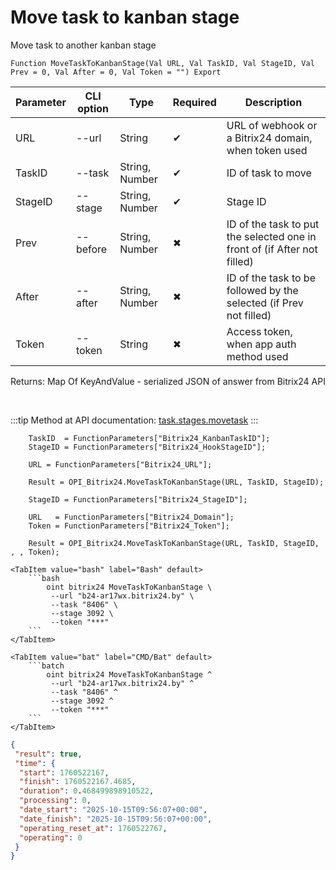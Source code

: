 ﻿---
sidebar_position: 5
description: Move task to kanban stage and other functions to work with Bitrix24 in the Open Integration Package, a free open-source integration library for 1C:Enterprise 8, OneScript and CLI
keywords: [1C, 1С, 1С:Enterprise, 1С:Enterprise 8.3, API, Integration, Services, Exchange, OneScript, CLI, Bitrix24]
---


# Move task to kanban stage
 Move task to another kanban stage



`Function MoveTaskToKanbanStage(Val URL, Val TaskID, Val StageID, Val Prev = 0, Val After = 0, Val Token = "") Export`

  | Parameter | CLI option | Type | Required | Description |
  |-|-|-|-|-|
  | URL | --url | String | &#x2714; | URL of webhook or a Bitrix24 domain, when token used |
  | TaskID | --task | String, Number | &#x2714; | ID of task to move |
  | StageID | --stage | String, Number | &#x2714; | Stage ID |
  | Prev | --before | String, Number | &#x2716; | ID of the task to put the selected one in front of (if After not filled) |
  | After | --after | String, Number | &#x2716; | ID of the task to be followed by the selected (if Prev not filled) |
  | Token | --token | String | &#x2716; | Access token, when app auth method used |

  
  Returns:  Map Of KeyAndValue - serialized JSON of answer from Bitrix24 API

<br/>

:::tip
Method at API documentation: [task.stages.movetask](https://dev.1c-bitrix.ru/rest_help/tasks/task/kanban/task_stages_movetask.php)
:::
<br/>


```bsl title="1C:Enterprise/OneScript code example"
    TaskID  = FunctionParameters["Bitrix24_KanbanTaskID"];
    StageID = FunctionParameters["Bitrix24_HookStageID"];

    URL = FunctionParameters["Bitrix24_URL"];

    Result = OPI_Bitrix24.MoveTaskToKanbanStage(URL, TaskID, StageID);

    StageID = FunctionParameters["Bitrix24_StageID"];

    URL   = FunctionParameters["Bitrix24_Domain"];
    Token = FunctionParameters["Bitrix24_Token"];

    Result = OPI_Bitrix24.MoveTaskToKanbanStage(URL, TaskID, StageID, , , Token);
```
 

 <Tabs>
  
    <TabItem value="bash" label="Bash" default>
        ```bash
            oint bitrix24 MoveTaskToKanbanStage \
             --url "b24-ar17wx.bitrix24.by" \
             --task "8406" \
             --stage 3092 \
             --token "***"
        ```
    </TabItem>
  
    <TabItem value="bat" label="CMD/Bat" default>
        ```batch
            oint bitrix24 MoveTaskToKanbanStage ^
             --url "b24-ar17wx.bitrix24.by" ^
             --task "8406" ^
             --stage 3092 ^
             --token "***"
        ```
    </TabItem>
</Tabs>


```json title="Result"
{
 "result": true,
 "time": {
  "start": 1760522167,
  "finish": 1760522167.4685,
  "duration": 0.468499898910522,
  "processing": 0,
  "date_start": "2025-10-15T09:56:07+00:00",
  "date_finish": "2025-10-15T09:56:07+00:00",
  "operating_reset_at": 1760522767,
  "operating": 0
 }
}
```
